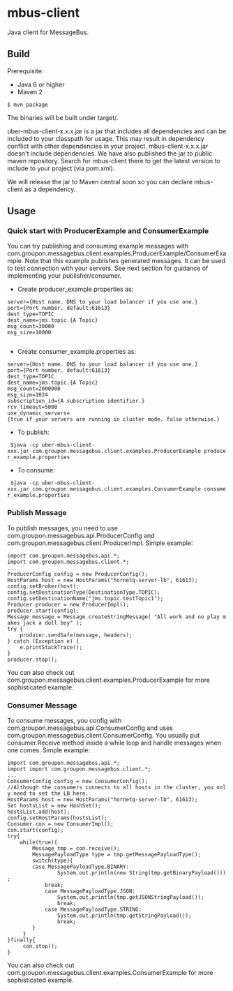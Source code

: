 =mbus-client=

Java client for MessageBus.

==Build==
Prerequisite:
*Java 6 or higher
*Maven 2

 $ mvn package

The binaries will be built under target/. 

uber-mbus-client-x.x.x.jar is a jar that includes all dependencies and can be included to your classpath for usage. This may result in dependency conflict with other dependencies in your project. mbus-client-x.x.x.jar doesn't include dependencies. We have also published the jar to public maven repository. Search for mbus-client there to get the latest version to include to your project (via pom.xml).

We will release the jar to Maven central soon so you can declare mbus-client as a dependency.

==Usage==
===Quick start with ProducerExample and ConsumerExample===
You can try publishing and consuming example messages with com.groupon.messagebus.client.examples.ProducerExample/ConsumerExample. Note that this example publishes generated messages. It can be used to test connection with your servers. See next section for guidance of implementing your publisher/consumer.

*Create producer_example.properties as:
 server={Host name. DNS to your load balancer if you use one.}
 port={Port number. default:61613}
 dest_type=TOPIC
 dest_name=jms.topic.{A Topic}
 msg_count=30000
 msg_size=10000
  
*Create consumer_example.properties as:

 server={Host name. DNS to your load balancer if you use one.}
 port={Port number. default:61613}
 dest_type=TOPIC
 dest_name=jms.topic.{A Topic}
 msg_count=2000000
 msg_size=1024
 subscription_id={A subscription identifier.}
 rcv_timeout=5000
 use_dynamic_servers={true if your servers are running in cluster mode. false otherwise.}

*To publish: 
  $java -cp uber-mbus-client-xxx.jar com.groupon.messagebus.client.examples.ProducerExample producer_example.properties

*To consume:
  $java -cp uber-mbus-client-xxx.jar com.groupon.messagebus.client.examples.ConsumerExample consumer_example.properties

===Publish Message===
To publish messages, you need to use com.groupon.messagebus.api.ProducerConfig and com.groupon.messagebus.client.ProducerImpl. Simple example:

 import com.groupon.messagebus.api.*;
 import com.groupon.messagebus.client.*;
 ...
 ProducerConfig config = new ProducerConfig();
 HostParams host = new HostParams("hornetq-server-lb", 61613);
 config.setBroker(host);
 config.setDestinationType(DestinationType.TOPIC);
 config.setDestinationName("jms.topic.testTopic1");
 Producer producer = new ProducerImpl();
 producer.start(config);
 Message message = Message.createStringMessage( "All work and no play makes jack a dull boy" );
 try {
     producer.sendSafe(message, headers);
 } catch (Exception e) {
     e.printStackTrace();
 }
 producer.stop();

You can also check out com.groupon.messagebus.client.examples.ProducerExample for more sophisticated example.

===Consumer Message===
To consume messages, you config with com.groupon.messagebus.api.ConsumerConfig and uses com.groupon.messagebus.client.ConsumerConfig. You usually put consumer.Receive method inside a while loop and handle messages when one comes. Simple example:

 import com.groupon.messagebus.api.*;
 import import com.groupon.messagebus.client.*;
 ...  
 ConsumerConfig config = new ConsumerConfig();
 //Although the consumers connects to all hosts in the cluster, you only need to set the LB here.
 HostParams host = new HostParams("hornetq-server-lb", 61613);
 Set<HostParams> hostsList = new HashSet<HostParams>();
 hostsList.add(host);
 config.setHostParams(hostsList);
 Consumer con = new ConsumerImpl();
 con.start(config);
 try{
     while(true){
         Message tmp = con.receive();
         MessagePayloadType type = tmp.getMessagePayloadType();
         switch(type){
	     case MessagePayloadType.BINARY:
                 System.out.println(new String(tmp.getBinaryPayload()));
	         break;
             case MessagePayloadType.JSON:
                 System.out.println(tmp.getJSONStringPayload());
                 break;
             case MessagePayloadType.STRING:
                 System.out.println(tmp.getStringPayload());
                 break;
         }
      }
 }finally{
      con.stop();
 }

You can also check out com.groupon.messagebus.client.examples.ConsumerExample for more sophisticated example.